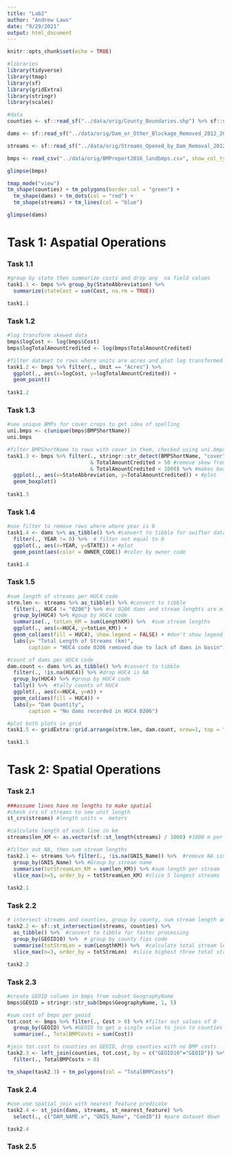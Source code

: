 ```yaml
---
title: "Lab2"
author: "Andrew Laws"
date: "9/29/2021"
output: html_document
---
```


```r
knitr::opts_chunk$set(echo = TRUE)

#libraries
library(tidyverse)
library(tmap)
library(sf)
library(gridExtra)
library(stringr)
library(scales)

#data
counties <- sf::read_sf("../data/orig/County_Boundaries.shp") %>% sf::st_make_valid()

dams <- sf::read_sf("../data/orig/Dam_or_Other_Blockage_Removed_2012_2017.shp") %>% sf::st_make_valid()

streams <- sf::read_sf("../data/orig/Streams_Opened_by_Dam_Removal_2012_2017.shp") %>% sf::st_make_valid()

bmps <- read_csv("../data/orig/BMPreport2016_landbmps.csv", show_col_types = FALSE)
```

```r
glimpse(bmps)

tmap_mode("view")
tm_shape(counties) + tm_polygons(border.col = "green") +
  tm_shape(dams) + tm_dots(col = "red") +
  tm_shape(streams) + tm_lines(col = "blue")

glimpse(dams)
```


# Task 1: Aspatial Operations

### Task 1.1
```r
#group by state then summarize costs and drop any  na field values
task1.1 <- bmps %>% group_by(StateAbbreviation) %>% 
  summarize(stateCost = sum(Cost, na.rm = TRUE))

task1.1
```

### Task 1.2
```r
#log transform skewed data
bmps$logCost <- log(bmps$Cost)
bmps$logTotalAmountCredited <- log(bmps$TotalAmountCredited)

#filter dataset to rows where units are acres and plot log transformed data
task1.2 <- bmps %>% filter(., Unit == "Acres") %>% 
  ggplot(., aes(x=logCost, y=logTotalAmountCredited)) +
  geom_point()
  
task1.2
```

### Task 1.3
```r
#see unique BMPs for cover crops to get idea of spelling
uni.bmps <- c(unique(bmps$BMPShortName))
uni.bmps

#filter BMPShortName to rows with cover in them, checked using uni.bmps
task1.3 <- bmps %>% filter(., stringr::str_detect(BMPShortName, "cover")
                           & TotalAmountCredited > 50 #remove skew from all 0's
                           & TotalAmountCredited < 1000) %>% #makes boxplot more readable
  ggplot(., aes(x=StateAbbreviation, y=TotalAmountCredited)) + #plot
  geom_boxplot()
  
task1.3
```

### Task 1.4

```r
#use filter to remove rows where where year is 0
task1.4 <- dams %>% as_tibble() %>% #convert to tibble for swifter data handling
  filter(., YEAR != 0) %>%  # filter not equal to 0
  ggplot(., aes(x=YEAR, y=STATE)) + #plot
  geom_point(aes(color = OWNER_CODE)) #color by owner code

task1.4
```

### Task 1.5
```r
#sum length of streams per HUC4 code
strm.len <- streams %>% as_tibble() %>% #convert to tibble
  filter(., HUC4 != "0206") %>% #no 0206 dams and stream lenghts are minimal
  group_by(HUC4) %>% #goup by HUC4 code
  summarise(., totLen_KM = sum(LengthKM)) %>%  #sum stream lengths
  ggplot(., aes(x=HUC4, y=totLen_KM)) +
  geom_col(aes(fill = HUC4), show.legend = FALSE) + #don't show legend as legend from dam plot will suffice
  labs(y= "Total Length of Streams (km)",
       caption = "HUC4 code 0206 removed due to lack of dams in basin")

#count of dams per HUC4 code
dam.count <- dams %>% as_tibble() %>% #convert to tibble
  filter(., !is.na(HUC4)) %>% #drop HUC4 is NA
  group_by(HUC4) %>% #group by HUC4 code
  tally() %>%  #tally counts of HUC4
  ggplot(., aes(x=HUC4, y=n)) +
  geom_col(aes(fill = HUC4)) +
  labs(y= "Dam Quantity",
       caption = "No dams recorded in HUC4 0206")

#plot both plots in grid
task1.5 <- gridExtra::grid.arrange(strm.len, dam.count, nrow=1, top = "Correlation between stream length released and number of removed dams")

task1.5
```

# Task 2: Spatial Operations

### Task 2.1
```r
###assume lines have no lengths to make spatial
#check crs of streams to see unit length
st_crs(streams) #length units =  meters

#calculate length of each line in km
streams$len_KM <- as.vector(sf::st_length(streams) / 1000) #1000 m per km

#filter out NA, then sum stream lengths
task2.1 <- streams %>% filter(., !is.na(GNIS_Name)) %>%  #remove NA since we don't know what stream they are from
  group_by(GNIS_Name) %>% #Group by stream name
  summarise(totStreamLen_KM = sum(len_KM)) %>% #sum length per stream
  slice_max(n=5, order_by = totStreamLen_KM) #slice 5 longest streams
  
task2.1
```

### Task 2.2
```r
# intersect streams and counties, group by county, sum stream length and slice
task2.2 <- sf::st_intersection(streams, counties) %>% 
  as_tibble() %>%  #convert to tibble for faster processing
  group_by(GEOID10) %>%  # group by county fips code
  summarise(totStrmLen = sum(LengthKM)) %>%  #calculate total stream length per county
  slice_max(n=3, order_by = totStrmLen)  #slice highest three total stream length

task2.2
```

### Task 2.3
```r
#create GEOID column in bmps from subset GeographyName
bmps$GEOID = stringr::str_sub(bmps$GeographyName, 1, 5)

#sum cost of bmps per geoid
tot.cost <- bmps %>% filter(., Cost > 0) %>% #filter out values of 0
  group_by(GEOID) %>% #GEOID to get a single value to join to counties later
  summarise(., TotalBMPCosts = sum(Cost))

#join tot.cost to counties on GEOID, drop counties with no BMP costs
task2.3 <- left_join(counties, tot.cost, by = c("GEOID10"="GEOID")) %>% 
  filter(., TotalBMPCosts > 0)

tm_shape(task2.3) + tm_polygons(col = "TotalBMPCosts")
```

### Task 2.4    
```r
#use use spatial join with nearest feature predicate
task2.4 <- st_join(dams, streams, st_nearest_feature) %>% 
  select(., c("DAM_NAME.x", "GNIS_Name", "ComID")) #pare dataset down

task2.4
```

### Task 2.5
```r

```

